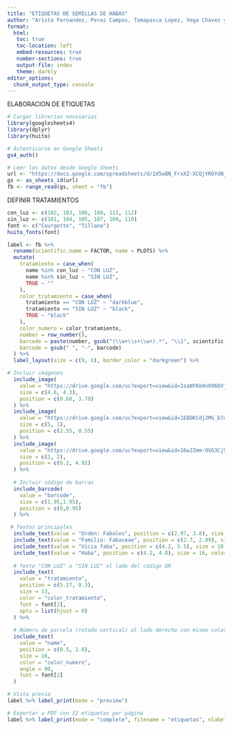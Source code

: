 ```yaml
---
title: "ETIQUETAS DE SEMILLAS DE HABAS"
author: "Arista Fernandez, Perez Campos, Tomapasca Lopez, Vega Chavez y Vilchez Bustamante"
format:
  html:
   toc: true
   toc-location: left
   embed-resources: true
   number-sections: true
   output-file: index
   theme: darkly
editor_options: 
  chunk_output_type: console
---
```


ELABORACION DE ETIQUETAS 
```r
# Cargar librerías necesarias
library(googlesheets4)
library(dplyr)
library(huito)

# Autenticarse en Google Sheets
gs4_auth()

# Leer los datos desde Google Sheets
url <- "https://docs.google.com/spreadsheets/d/1X5wBN_FrxXZ-XCQjYROYdNjaJcSAwmeBk9zd66utBSI/edit?usp=sharing"
gs <- as_sheets_id(url)
fb <- range_read(gs, sheet = "fb")
```

DEFINIR TRATAMIENTOS
```r
con_luz <- c(102, 103, 106, 108, 111, 112)
sin_luz <- c(101, 104, 105, 107, 109, 110)
font <- c("Courgette", "Tillana")
huito_fonts(font)
```

```r
label <- fb %>%
  rename(scientific.name = FACTOR, name = PLOTS) %>%
  mutate(
    tratamiento = case_when(
      name %in% con_luz ~ "CON LUZ",
      name %in% sin_luz ~ "SIN LUZ",
      TRUE ~ ""
    ),
    color_tratamiento = case_when(
      tratamiento == "CON LUZ" ~ "darkblue",
      tratamiento == "SIN LUZ" ~ "black",
      TRUE ~ "black"
    ),
    color_numero = color_tratamiento,
    number = row_number(),
    barcode = paste(number, gsub("(\\w+\\s+\\w+).*", "\\1", scientific.name), sep = "_"),
    barcode = gsub(" ", "-", barcode)
  ) %>%
  label_layout(size = c(9, 6), border_color = "darkgreen") %>%
```

```r
# Incluir imágenes
  include_image(
    value = "https://drive.google.com/uc?export=view&id=1saNYKk0nO96bVjHhExjAdtt07Iiu0SFb",
    size = c(4.6, 4.3),
    position = c(0.68, 3.78)
  ) %>%
  include_image(
    value = "https://drive.google.com/uc?export=view&id=1EBOKCdj2MG_b7oCumjf_Hda6GAHIHjwi",
    size = c(5, 1),
    position = c(2.55, 0.55)
  ) %>%
  include_image(
    value = "https://drive.google.com/uc?export=view&id=16wJZmm-OVG3Cj512WUAfvgk-KZuiZkKN",
    size = c(2, 2),
    position = c(8.2, 4.92)
  ) %>%
  
  # Incluir código de barras
  include_barcode(
    value = "barcode",
    size = c(1.95,1.95),
    position = c(8,0.95)
  ) %>%
```

```r
 # Textos principales
  include_text(value = "Orden: Fabales", position = c(2.97, 3.8), size = 12, color = "black", opts = list(hjust = 0)) %>%
  include_text(value = "Familia: Fabaceae", position = c(2.7, 2.99), size = 12, color = "black", opts = list(hjust = 0)) %>%
  include_text(value = "Vicia faba", position = c(4.2, 5.5), size = 18, color = "black", font = font[1]) %>%
  include_text(value = "Haba", position = c(4.2, 4.8), size = 16, color = "black", font = font[2]) %>%
  
  # Texto "CON LUZ" o "SIN LUZ" al lado del código QR
  include_text(
    value = "tratamiento",
    position = c(5.27, 0.3),
    size = 13,
    color = "color_tratamiento",
    font = font[2],
    opts = list(hjust = 0)
  ) %>%
  
  # Número de parcela (rotado vertical) al lado derecho con mismo color
  include_text(
    value = "name",
    position = c(8.5, 2.8),
    size = 16,
    color = "color_numero",
    angle = 90,
    font = font[2]
  )

# Vista previa
label %>% label_print(mode = "preview")

# Exportar a PDF con 12 etiquetas por página
label %>% label_print(mode = "complete", filename = "etiquetas", nlabel = 12)
```

